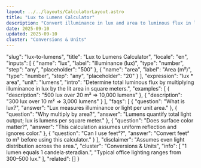 ```yaml
---
layout: ../../layouts/CalculatorLayout.astro
title: "Lux to Lumens Calculator"
description: "Convert illuminance in lux and area to luminous flux in lumens."
date: 2025-09-10
updated: 2025-09-10
cluster: "Conversions & Units"
---
```


  "slug": "lux-to-lumens",
  "title": "Lux to Lumens Calculator",
  "locale": "en",
  "inputs": [
    { "name": "lux", "label": "Illuminance (lux)", "type": "number", "step": "any", "placeholder": "500" },
    { "name": "area", "label": "Area (m²)", "type": "number", "step": "any", "placeholder": "20" }
  ],
  "expression": "lux * area",
  "unit": "lumens",
  "intro": "Determine total luminous flux by multiplying illuminance in lux by the lit area in square meters.",
  "examples": [
    { "description": "500 lux over 20 m² ⇒ 10,000 lumens" },
    { "description": "300 lux over 10 m² ⇒ 3,000 lumens" }
  ],
  "faqs": [
    { "question": "What is lux?", "answer": "Lux measures illuminance or light per unit area." },
    { "question": "Why multiply by area?", "answer": "Lumens quantify total light output; lux is lumens per square meter." },
    { "question": "Does surface color matter?", "answer": "This calculation assumes uniform reflection and ignores color." },
    { "question": "Can I use feet²?", "answer": "Convert feet² to m² before using this calculator." }
  ],
  "disclaimer": "Assumes even light distribution across the area.",
  "cluster": "Conversions & Units",
  "info": [
    "1 lumen equals 1 candela·steradian.",
    "Typical office lighting ranges from 300–500 lux."
  ],
  "related": []
}

<Calculator schema={schema} />
